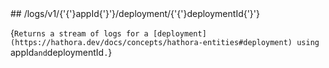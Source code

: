 
<MethodPill method="get" />
## /logs/v1/{'{'}appId{'}'}/deployment/{'{'}deploymentId{'}'}

{`Returns a stream of logs for a [deployment](https://hathora.dev/docs/concepts/hathora-entities#deployment) using `appId` and `deploymentId`.`}